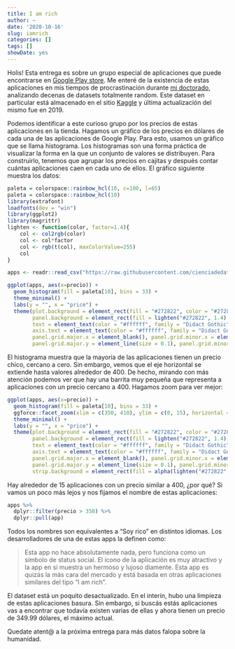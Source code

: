 ```yaml
---
title: I am rich
author: ~
date: '2020-10-16'
slug: iamrich
categories: []
tags: []
showDate: yes
---
```

Holis! Esta entrega es sobre un grupo especial de aplicaciones que puede encontrarse en [Google Play store](https://play.google.com/store?hl=es&gl=US). Me enteré de la existencia de estas aplicaciones en mis tiempos de procrastinación durante [mi doctorado](https://www.universite-paris-saclay.fr/recherche/doctorat), analizando decenas de datasets totalmente random. Este dataset en particular está almacenado en el sitio  [Kaggle](https://www.kaggle.com/lava18/google-play-store-apps#googleplaystore.csv) y última actualización del mismo fue en 2019. 

Podemos identificar a este curioso grupo por los precios de estas aplicaciones en la tienda. Hagamos un gráfico de los precios en dólares de cada una de las aplicaciones de Google Play. Para esto, usamos un gráfico que se llama histograma. Los histogramas son una forma práctica de visualizar la forma en la que un conjunto de valores se distribuyen. Para construirlo, tenemos que agrupar los precios en cajitas y después contar cuántas aplicaciones caen en cada uno de ellos. El gráfico siguiente muestra los datos:

```r
paleta = colorspace::rainbow_hcl(10, c=100, l=65)
paleta = colorspace::rainbow_hcl(10)
library(extrafont)
loadfonts(dev = "win")
library(ggplot2)
library(magrittr)
lighten <- function(color, factor=1.4){
    col <- col2rgb(color)
    col <- col*factor
    col <- rgb(t(col), maxColorValue=255)
    col
}

apps <- readr::read_csv("https://raw.githubusercontent.com/cienciadedatos/datos-de-miercoles/master/datos/2019/2019-07-24/apps_googleplaystore.csv")

ggplot(apps, aes(x=precio)) +
  geom_histogram(fill = paleta[10], bins = 33) +
  theme_minimal() +
  labs(y = "", x = "price") +
  theme(plot.background = element_rect(fill = "#272822", color = "#272822"),
        panel.background = element_rect(fill = lighten("#272822", 1.4), color = lighten("#272822", 1.4)),
        text = element_text(color = "#ffffff", family = "Didact Gothic"),
        axis.text = element_text(color = "#ffffff", family = "Didact Gothic"),
        panel.grid.major.x = element_blank(), panel.grid.minor.x = element_blank(),
        panel.grid.major.y = element_line(size = 0.1), panel.grid.minor.y = element_line(size = 0.1))

```

El histograma muestra que la mayoría de las aplicaciones tienen un precio chico, cercano a cero. Sin embargo, vemos que el eje horizontal se extiende hasta valores alrededor de 400. De hecho, mirando con más atención podemos ver que hay una barrita muy pequeña que representa a aplicaciones con un precio cercano a 400. Hagamos zoom para ver mejor:

```r
ggplot(apps, aes(x=precio)) +
  geom_histogram(fill = paleta[10], bins = 33) +
  ggforce::facet_zoom(xlim = c(350, 410), ylim = c(0, 15), horizontal = FALSE) +
  theme_minimal() +
  labs(y = "", x = "price") +
  theme(plot.background = element_rect(fill = "#272822", color = "#272822"),
        panel.background = element_rect(fill = lighten("#272822", 1.4), color = lighten("#272822", 1.4)),
        text = element_text(color = "#ffffff", family = "Didact Gothic"),
        axis.text = element_text(color = "#ffffff", family = "Didact Gothic"),
        panel.grid.major.x = element_blank(), panel.grid.minor.x = element_blank(),
        panel.grid.major.y = element_line(size = 0.1), panel.grid.minor.y = element_line(size = 0.1),
        strip.background = element_rect(fill = alpha(lighten("#272822", 1.4), 1), color = lighten("#272822", 1.4)))
```

Hay alrededor de 15 aplicaciones con un precio similar a 400, ¿por qué? Si vamos un poco más lejos y nos fijamos el nombre de estas aplicaciones:

```r
apps %>%
  dplyr::filter(precio > 350) %>%
  dplyr::pull(app)
```

Todos los nombres son equivalentes a "Soy rico" en distintos idiomas. Los desarrolladores de una de estas apps la definen como:

> Esta app no hace absolutamente nada, pero funciona como un símbolo de status social.
> El icono de la aplicación es muy atractivo y la app en sí muestra un hermoso y lujoso diamente.
> Esta app es quizás la más cara del mercado y está basada en otras aplicaciones similares del tipo "I am rich".

El dataset está un poquito desactualizado. En el interín, hubo una limpieza de estas aplicaciones basura. Sin embargo, si buscás estás aplicaciones vas a encontrar que todavía existen varias de ellas y ahora tienen un precio de 349.99 dólares, el máximo actual.

Quedate atent@ a la próxima entrega para más datos falopa sobre la humanidad.
